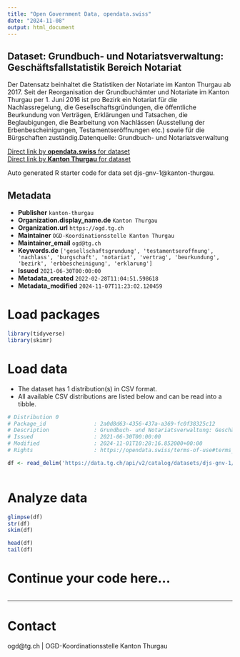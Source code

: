 ```yaml
---
title: "Open Government Data, opendata.swiss"
date: "2024-11-08"
output: html_document
---
```


## Dataset: Grundbuch- und Notariatsverwaltung: Geschäftsfallstatistik Bereich Notariat

Der Datensatz beinhaltet die Statistiken der Notariate im Kanton Thurgau ab 2017. Seit der Reorganisation der Grundbuchämter und Notariate im Kanton Thurgau per 1. Juni 2016 ist pro Bezirk ein Notariat für die Nachlassregelung, die Gesellschaftsgründungen, die öffentliche Beurkundung von Verträgen, Erklärungen und Tatsachen, die Beglaubigungen, die Bearbeitung von Nachlässen (Ausstellung der Erbenbescheinigungen, Testamentseröffnungen etc.) sowie für die Bürgschaften zuständig.Datenquelle: Grundbuch- und Notariatsverwaltung

[Direct link by **opendata.swiss** for dataset](https://opendata.swiss/de/dataset/grundbuch-und-notariatsverwaltung-geschaftsfallstatistik-bereich-notariat)<br>
[Direct link by **Kanton Thurgau** for dataset](https://data.tg.ch/explore/dataset/djs-gnv-1/)

Auto generated R starter code for data set djs-gnv-1@kanton-thurgau.

## Metadata

- **Publisher** `kanton-thurgau`
- **Organization.display_name.de** `Kanton Thurgau`
- **Organization.url** `https://ogd.tg.ch`
- **Maintainer** `OGD-Koordinationsstelle Kanton Thurgau`
- **Maintainer_email** `ogd@tg.ch`
- **Keywords.de** `['gesellschaftsgrundung', 'testamentseroffnung', 'nachlass', 'burgschaft', 'notariat', 'vertrag', 'beurkundung', 'bezirk', 'erbbescheinigung', 'erklarung']`
- **Issued** `2021-06-30T00:00:00`
- **Metadata_created** `2022-02-28T11:04:51.598618`
- **Metadata_modified** `2024-11-07T11:23:02.120459`


# Load packages

```r

library(tidyverse)
library(skimr)

```

# Load data

-   The dataset has 1 distribution(s) in CSV format.
-   All available CSV distributions are listed below and can be read into a tibble.

```r

# Distribution 0
# Package_id               : 2a0d8d63-4356-437a-a369-fc0f38325c12
# Description              : Grundbuch- und Notariatsverwaltung: Geschäftsfallstatistik Bereich Notariat (csv)
# Issued                   : 2021-06-30T00:00:00
# Modified                 : 2024-11-01T10:28:16.852000+00:00
# Rights                   : https://opendata.swiss/terms-of-use#terms_by

df <- read_delim('https://data.tg.ch/api/v2/catalog/datasets/djs-gnv-1/exports/csv?use_labels=true')



```

# Analyze data

```r

glimpse(df)
str(df)
skim(df)

head(df)
tail(df)

```

# Continue your code here...

```r

```

------------------------------------------------------------------------

# Contact

ogd@tg.ch | OGD-Koordinationsstelle Kanton Thurgau
